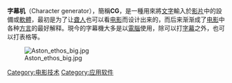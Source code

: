 '''字幕机'''（Character generator），簡稱'''CG'''，是一種用來將[[文字|文字]]輸入於[[视频|影片]]中的設備或[[軟體|軟體]]，最初是为了让[[聋人|聋人]]也可以看[[电影|电影]]而设计出来的，而后来渐渐成了[[电影|电影]]中各种[[方言|方言]]的最好解释。現今的字幕機大多是以[[電腦|電腦]]使用，除可以打[[字幕|字幕]]之外，也可以打表格等。

[[File:Aston_ethos_big.jpg|thumb]]

{{Film-stub}}
[[Category:电影技术|Category:电影技术]]
[[Category:应用软件|Category:应用软件]]